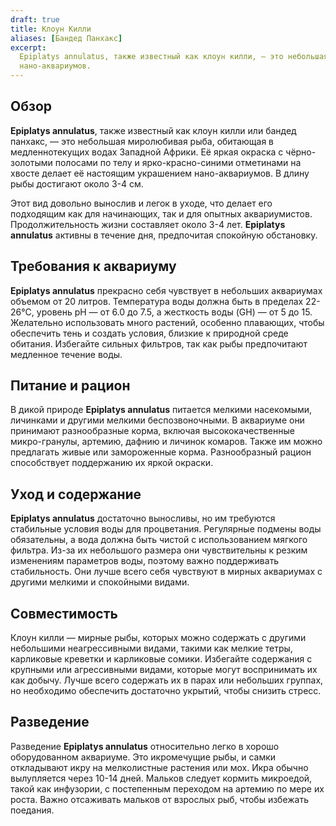 ```yaml
---
draft: true
title: Клоун Килли
aliases: [Бандед Панхакс]
excerpt:
  Epiplatys annulatus, также известный как клоун килли, — это небольшая и миролюбивая рыба, идеальная для
  нано-аквариумов.
---
```


## Обзор

**Epiplatys annulatus**, также известный как клоун килли или бандед панхакс, — это небольшая миролюбивая рыба, обитающая
в медленнотекущих водах Западной Африки. Её яркая окраска с чёрно-золотыми полосами по телу и ярко-красно-синими
отметинами на хвосте делает её настоящим украшением нано-аквариумов. В длину рыбы достигают около 3-4 см.

Этот вид довольно вынослив и легок в уходе, что делает его подходящим как для начинающих, так и для опытных
аквариумистов. Продолжительность жизни составляет около 3-4 лет. **Epiplatys annulatus** активны в течение дня,
предпочитая спокойную обстановку.

## Требования к аквариуму

**Epiplatys annulatus** прекрасно себя чувствует в небольших аквариумах объемом от 20 литров. Температура воды должна
быть в пределах 22-26°C, уровень pH — от 6.0 до 7.5, а жесткость воды (GH) — от 5 до 15. Желательно использовать много
растений, особенно плавающих, чтобы обеспечить тень и создать условия, близкие к природной среде обитания. Избегайте
сильных фильтров, так как рыбы предпочитают медленное течение воды.

## Питание и рацион

В дикой природе **Epiplatys annulatus** питается мелкими насекомыми, личинками и другими мелкими беспозвоночными. В
аквариуме они принимают разнообразные корма, включая высококачественные микро-гранулы, артемию, дафнию и личинок
комаров. Также им можно предлагать живые или замороженные корма. Разнообразный рацион способствует поддержанию их яркой
окраски.

## Уход и содержание

**Epiplatys annulatus** достаточно выносливы, но им требуются стабильные условия воды для процветания. Регулярные
подмены воды обязательны, а вода должна быть чистой с использованием мягкого фильтра. Из-за их небольшого размера они
чувствительны к резким изменениям параметров воды, поэтому важно поддерживать стабильность. Они лучше всего себя
чувствуют в мирных аквариумах с другими мелкими и спокойными видами.

## Совместимость

Клоун килли — мирные рыбы, которых можно содержать с другими небольшими неагрессивными видами, такими как мелкие тетры,
карликовые креветки и карликовые сомики. Избегайте содержания с крупными или агрессивными видами, которые могут
воспринимать их как добычу. Лучше всего содержать их в парах или небольших группах, но необходимо обеспечить достаточно
укрытий, чтобы снизить стресс.

## Разведение

Разведение **Epiplatys annulatus** относительно легко в хорошо оборудованном аквариуме. Это икромечущие рыбы, и самки
откладывают икру на мелколистные растения или мох. Икра обычно вылупляется через 10-14 дней. Мальков следует кормить
микроедой, такой как инфузории, с постепенным переходом на артемию по мере их роста. Важно отсаживать мальков от
взрослых рыб, чтобы избежать поедания.
